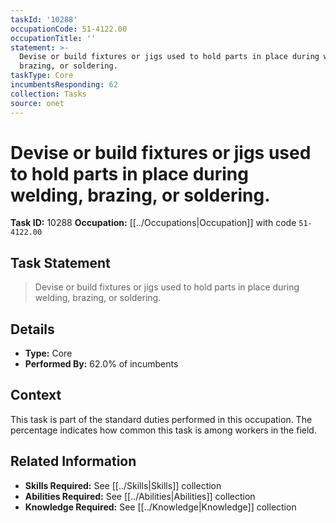 ```yaml
---
taskId: '10288'
occupationCode: 51-4122.00
occupationTitle: ''
statement: >-
  Devise or build fixtures or jigs used to hold parts in place during welding,
  brazing, or soldering.
taskType: Core
incumbentsResponding: 62
collection: Tasks
source: onet
---
```

# Devise or build fixtures or jigs used to hold parts in place during welding, brazing, or soldering.

**Task ID:** 10288
**Occupation:** [[../Occupations|Occupation]] with code `51-4122.00`

## Task Statement

> Devise or build fixtures or jigs used to hold parts in place during welding, brazing, or soldering.

## Details

- **Type:** Core
- **Performed By:** 62.0% of incumbents

## Context

This task is part of the standard duties performed in this occupation. The percentage indicates how common this task is among workers in the field.

## Related Information

- **Skills Required:** See [[../Skills|Skills]] collection
- **Abilities Required:** See [[../Abilities|Abilities]] collection
- **Knowledge Required:** See [[../Knowledge|Knowledge]] collection
